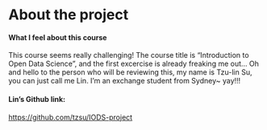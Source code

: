 
# About the project



#### What I feel about this course
This course seems really challenging! The course title is "Introduction to Open Data Science", and the first excercise is already freaking me out...
Oh and hello to the person who will be reviewing this, my name is Tzu-lin Su, you can just call me Lin. I'm an exchange student from Sydney~ yay!!!

#### Lin's Github link:
<https://github.com/tzsu/IODS-project>